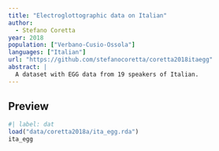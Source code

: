 ```yaml
---
title: "Electroglottographic data on Italian"
author:
  - Stefano Coretta
year: 2018
population: ["Verbano-Cusio-Ossola"]
languages: ["Italian"]
url: "https://github.com/stefanocoretta/coretta2018itaegg"
abstract: |
  A dataset with EGG data from 19 speakers of Italian.
---
```


## Preview

```r
#| label: dat
load("data/coretta2018a/ita_egg.rda")
ita_egg
```
